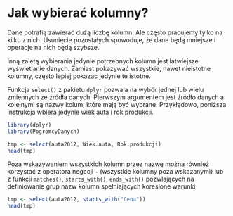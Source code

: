 # Jak wybierać kolumny?

Dane potrafią zawierać dużą liczbę kolumn. Ale często pracujemy tylko na kilku z nich. Usunięcie pozostałych spowoduje, że dane będą mniejsze i operacje na nich będą szybsze.

Inną zaletą wybierania jedynie potrzebnych kolumn jest łatwiejsze wyświetlanie danych. Zamiast pokazywać wszystkie, nawet nieistotne kolumny, często lepiej pokazac jedynie te istotne.

Funkcja `select()` z pakietu `dplyr` pozwala na wybór jednej lub wielu zmiennych ze źródła danych. Pierwszym argumentem jest źródło danych a kolejnymi są nazwy kolum, które mają być wybrane.
Przykłądowo, poniższa instrukcja wbiera jedynie wiek auta i rok produkcji.

```r
library(dplyr)
library(PogromcyDanych)

tmp <- select(auta2012, Wiek.auta, Rok.produkcji)
head(tmp)
```

Poza wskazywaniem wszystkich kolumn przez nazwę można również korzystać z operatora negacji `-` (wszystkie kolumny poza wskazanymi) lub z funkcji `matches()`, `starts_with()`, `ends_with()` pozwlających na definiowanie grup nazw kolumn spełniających koreslone warunki

```r
tmp <- select(auta2012, starts_with("Cena"))
head(tmp)
```

